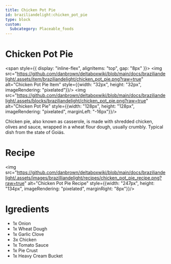 ```yaml
---
title: Chicken Pot Pie
id: braziliandelight:chicken_pot_pie
type: block
custom:
  Subcategory: Placeable_foods
---
```


# Chicken Pot Pie

<span style={{ display: "inline-flex", alignItems: "top", gap: "8px" }}>
  <img src="https://github.com/danbrown/deltaboxwiki/blob/main/docs/braziliandelight/.assets/item/braziliandelight/chicken_pot_pie.png?raw=true"
         alt="Chicken Pot Pie Item" style={{width: "32px", height: "32px", imageRendering: "pixelated"}}/>
  <img src="https://github.com/danbrown/deltaboxwiki/blob/main/docs/braziliandelight/.assets/blocks/braziliandelight/chicken_pot_pie.png?raw=true"
         alt="Chicken Pot Pie" style={{width: "128px", height: "128px", imageRendering: "pixelated", marginLeft: "-16px"}}/>
</span>

Chicken pie, also known as casserole, is made with shredded chicken, olives and sauce, wrapped in a wheat flour dough, usually crumbly.
Typical dish from the state of Goiás.

# Recipe

<img src="https://github.com/danbrown/deltaboxwiki/blob/main/docs/braziliandelight/.assets/images/brazilliandelight/recipes/chicken_pot_pie_recipe.png?raw=true" alt="Chicken Pot Pie Recipe" style={{width: "247px", height: "134px", imageRendering: "pixelated", marginRight: "8px"}}/>


# Igredients

- 1x Onion
- 1x Wheat Dough
- 1x Garlic Clove
- 3x Chicken
- 1x Tomato Sauce
- 1x Pie Crust
- 1x Heavy Cream Bucket
